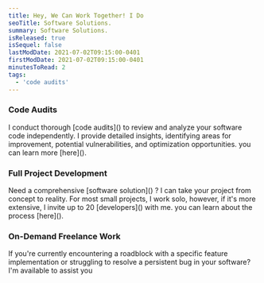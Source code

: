 ```yaml
---
title: Hey, We Can Work Together! I Do
seoTitle: Software Solutions.
summary: Software Solutions.
isReleased: true
isSequel: false
lastModDate: 2021-07-02T09:15:00-0401
firstModDate: 2021-07-02T09:15:00-0401
minutesToRead: 2
tags:
  - 'code audits'
---
```

<H3>Code Audits</H3>
<C>
I conduct thorough [code audits]() to review and analyze your software code independently. I provide detailed insights, identifying areas for improvement, potential vulnerabilities, and optimization opportunities.
you can learn more [here]().
</C>
<H3>Full Project Development</H3>
<C>
Need a comprehensive [software solution]() ? I can take your project from concept to reality. For most small projects, I work solo, however, if it's more extensive, I invite up to 20 [developers]() with me. 
you can learn about the process [here]().
</C>
<H3>On-Demand Freelance Work</H3>
<C>
If you're currently encountering a roadblock with a specific feature implementation or struggling to resolve a persistent bug in your software? I'm available to assist you
</C>
